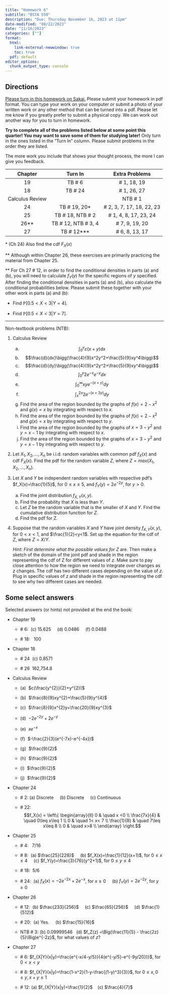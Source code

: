 ```yaml
---
title: "Homework 6"
subtitle: "BSTA 550"
description: "Due: Thursday November 16, 2023 at 11pm"
date-modified: "08/22/2023"
date: "11/16/2023"
categories: [""]
format: 
  html:
    link-external-newwindow: true
    toc: true
  pdf: default 
editor_options: 
  chunk_output_type: console
---
```


## Directions

[Please turn in this homework on Sakai.](https://sakai.ohsu.edu/portal/site/BSTA-550-1-12619-F23/tool/085b18e7-8118-4a51-ace5-0255aa46136e) Please submit your homework in pdf format. You can type your work on your computer or submit a photo of your written work or any other method that can be turned into a pdf. Please let me know if you greatly prefer to submit a physical copy. We can work out another way for you to turn in homework.

**Try to complete all of the problems listed below at some point this quarter! You may want to save some of them for studying later!** Only turn in the ones listed in the "Turn In" column. Please submit problems in the order they are listed.

The more work you include that shows your thought process, the more I can give you feedback.

::: center
|     Chapter     |        Turn In        |       Extra Problems       |
|:---------------:|:---------------------:|:--------------------------:|
|       19        |        TB \# 6        |        \# 1, 18, 19        |
|       18        |       TB \# 24        |        \# 1, 26, 27        |
| Calculus Review |                       |          NTB \# 1          |
|       24        |    TB \# 19, 20\*     | \# 2, 3, 7, 17, 18, 22, 23 |
|       25        |  TB \# 18, NTB \# 2   |   \# 1, 4, 8, 17, 23, 24   |
|     26\*\*      | TB \# 12, NTB \# 3, 4 |      \# 7, 9, 19, 20       |
|       27        |    TB \# 12\*\*\*     |      \# 6, 8, 13, 17       |
:::

\* (Ch 24) Also find the cdf $F_X(x)$

\*\* Although within Chapter 26, these exercises are primarily practicing the material from Chapter 25.

\*\* For Ch 27 \# 12, in order to find the conditional densities in parts (a) and (b), you will need to calculate $f_Y(y)$ for the specific regions of $y$ specified. After finding the conditional densities in parts (a) and (b), also calculate the conditional probabilities below. Please submit these together with your other work in parts (a) and (b):

-   Find $\mathbb{P}[0.5 < X < 3 | Y = 4]$.

-   Find $\mathbb{P}[0.5 < X < 3 | Y = 7]$.

------------------------------------------------------------------------

Non-textbook problems (NTB):

1.  Calculus Review

    a.  $$\int_0^yc(x+y)dx$$
    b.  $$\frac{d}{dx}\bigg(\frac{4}{9}x^2y^2+\frac{5}{9}xy^4\bigg)$$
    c.  $$\frac{d}{dy}\bigg(\frac{4}{9}x^2y^2+\frac{5}{9}xy^4\bigg)$$
    d.  $$\int_0^y2e^{-x}e^{-y}dx$$
    e.  $$\int_0^\infty xye^{-(x+y)}dy$$
    f.  $$\int_x^{2x} 2e^{-(x+3y)}dy$$
    g.  Find the area of the region bounded by the graphs of $f(x)=2-x^2$ and $g(x)=x$ by integrating with respect to $x$.
    h.  Find the area of the region bounded by the graphs of $f(x)=2-x^2$ and $g(x)=x$ by integrating with respect to $y$.
    i.  Find the area of the region bounded by the graphs of $x=3-y^2$ and $y=x-1$ by integrating with respect to $x$.
    j.  Find the area of the region bounded by the graphs of $x=3-y^2$ and $y=x-1$ by integrating with respect to $y$.

2.  Let $X_1, X_2, \ldots, X_n$ be i.i.d. random variables with common pdf $f_X(x)$ and cdf $F_X(x)$. Find the pdf for the random variable $Z$, where $Z = max(X_1, X_2, \ldots, X_n)$.

3.  Let $X$ and $Y$ be independent random variables with respective pdf's $f_X(x)=\frac{1}{5}$, for $0\leq x\leq 5$, and $f_Y(y)=2e^{-2y}$, for $y>0$.

    a.  Find the joint distribution $f_{X,Y}(x,y)$.
    b.  Find the probability that $X$ is less than $Y$.
    c.  Let $Z$ be the random variable that is the smaller of $X$ and $Y$. Find the cumulative distribution function for $Z$.
    d.  Find the pdf for Z.

4.  Suppose that the random variables $X$ and $Y$ have joint density $f_{X,Y}(x,y)$, for $0<x<1$, and $\frac{1}{2}<y<1$. Set up the equation for the cdf of $Z$, where $Z=X/Y$.

    *Hint: First determine what the possible values for* $Z$ are. Then make a sketch of the domain of the joint pdf and shade in the region representing the cdf of Z for different values of $z$. Make sure to pay close attention to how the region we need to integrate over changes as $z$ changes. The cdf has two different cases depending on the value of $z$. Plug in specific values of $z$ and shade in the region representing the cdf to see why two different cases are needed.

## Some select answers

Selected answers (or hints) not provided at the end the book:

-   Chapter 19

    -   \# 6:  (c) 15.625     (d) 0.0486     (f) 0.0488

    -   \# 18:   100

-   Chapter 18

    -   \# 24  (c) 0.8571

    -   \# 26  162,754.8

-   Calculus Review

    -   (a)  $c(\frac{y^{2}}{2}+y^{2})$

    -   (b)  $\frac{8}{9}xy^{2}+\frac{5}{9}y^{4}$

    -   (c)  $\frac{8}{9}x^{2}y+\frac{20}{9}xy^{3}$

    -   (d)  $-2e^{-2y}+2e^{-y}$

    -   (e)  $xe^{-x}$

    -   (f)  $-\frac{2}{3}(e^{-7x}-e^{-4x})$

    -   (g)  $\frac{9}{2}$

    -   (h)  $\frac{9}{2}$

    -   (i)  $\frac{9}{2}$

    -   (j)  $\frac{9}{2}$

-   Chapter 24

    -   \# 2: (a) Discrete     (b) Discrete     (c) Continuous

    -   \# 22: $$f_X(x) = \left\{
                \begin{array}{ll}
                    0 & \quad x <0 \\
                    \frac{7x}{4} & \quad 0\leq x\leq 1 \\
                    0 & \quad 1< x< 7 \\
                    \frac{1}{8} & \quad 7\leq x\leq 8 \\
                    0 & \quad  x>8 \\
                \end{array}
            \right.$$

-   Chapter 25

    -   \# 4:   7/16

    -   \# 8:  (a) $\frac{25}{228}$     (b) $f_X(x)=\frac{1}{12}(x+1)$, for $0\leq x\leq 4$     (c) $f_Y(y)=\frac{3}{76}(y^2+1)$, for $0\leq y\leq 4$

    -   \# 18:  5/6

    -   \# 24:  (a) $f_X(x)=-2e^{-2x}+2e^{-x}$, for $x\geq 0$     (b) $f_Y(y)=2e^{-2y}$, for $y\geq 0$

-   Chapter 26

    -   \# 12:  (b) $\frac{233}{256}$     (c) $\frac{65}{256}$     (d) $\frac{1}{512}$

    -   \# 20:  (a) Yes.     (b) $\frac{15}{16}$

    -   NTB \# 3: (b) 0.09999546   (d) $f_Z(z) =\Big(\frac{11}{5} - \frac{2z}{5}\Big)e^{-2z}$, for what values of $z$?

-   Chapter 27

    -   \# 6: $f_{X|Y}(x|y)=\frac{e^{-x/4-y/5}}{4(e^{-y/5}-e^{-9y/20})}$, for $0< x< y$

    -   \# 8: $f_{X|Y}(x|y)=\frac{1-x^2}{1-y-\frac{(1-y)^3}{3}}$, for $0\leq x, 0\leq y, x+y\leq 1$

    -   \# 12: (a) $f_{X|Y}(x|y)=\frac{1}{2}$    (c) $\frac{4}{7}$
